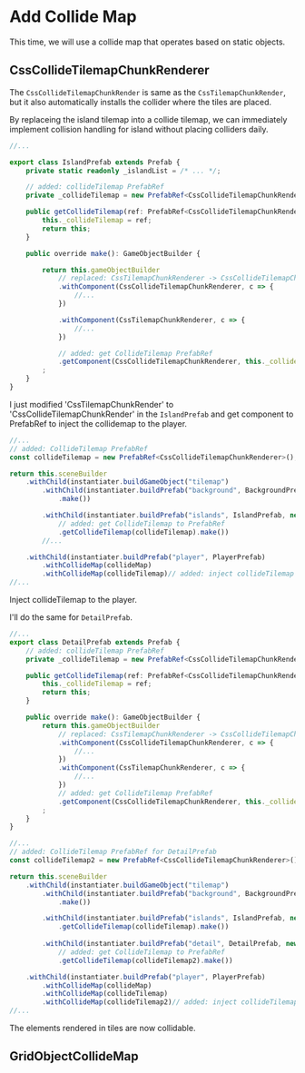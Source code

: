 
# Add Collide Map

This time, we will use a collide map that operates based on static objects.

## CssCollideTilemapChunkRenderer

The `CssCollideTilemapChunkRender` is same as the `CssTilemapChunkRender`, but it also automatically installs the collider where the tiles are placed.

By replaceing the island tilemap into a collide tilemap, we can immediately implement collision handling for island without placing colliders daily.

```typescript title="src/asset/prefab/world/IslandPrefab.ts"
//...

export class IslandPrefab extends Prefab {
    private static readonly _islandList = /* ... */;

    // added: collideTilemap PrefabRef
    private _collideTilemap = new PrefabRef<CssCollideTilemapChunkRenderer>();

    public getCollideTilemap(ref: PrefabRef<CssCollideTilemapChunkRenderer>): this {
        this._collideTilemap = ref;
        return this;
    }

    public override make(): GameObjectBuilder {

        return this.gameObjectBuilder
            // replaced: CssTilemapChunkRenderer -> CssCollideTilemapChunkRenderer
            .withComponent(CssCollideTilemapChunkRenderer, c => {
                //...
            })

            .withComponent(CssTilemapChunkRenderer, c => {
                //...
            })

            // added: get CollideTilemap PrefabRef
            .getComponent(CssCollideTilemapChunkRenderer, this._collideTilemap)
        ;
    }
}
```

I just modified 'CssTilemapChunkRender' to 'CssCollideTilemapChunkRender' in the `IslandPrefab` and get component to PrefabRef to inject the collidemap to the player.

```typescript title="src/asset/Bootstrapper.ts"
//...
// added: CollideTilemap PrefabRef
const collideTilemap = new PrefabRef<CssCollideTilemapChunkRenderer>();

return this.sceneBuilder
    .withChild(instantiater.buildGameObject("tilemap")
        .withChild(instantiater.buildPrefab("background", BackgroundPrefab, new Vector3(0, 0, -3))
            .make())

        .withChild(instantiater.buildPrefab("islands", IslandPrefab, new Vector3(0, 0, -2))
            // added: get CollideTilemap to PrefabRef
            .getCollideTilemap(collideTilemap).make())
        //...

    .withChild(instantiater.buildPrefab("player", PlayerPrefab)
        .withCollideMap(collideMap)
        .withCollideMap(collideTilemap)// added: inject collideTilemap
//...
```

Inject collideTilemap to the player.

I'll do the same for `DetailPrefab`.

```typescript title="src/asset/prefab/world/DetailPrefab.ts"
//...
export class DetailPrefab extends Prefab {
    // added: collideTilemap PrefabRef
    private _collideTilemap = new PrefabRef<CssCollideTilemapChunkRenderer>();

    public getCollideTilemap(ref: PrefabRef<CssCollideTilemapChunkRenderer>): this {
        this._collideTilemap = ref;
        return this;
    }

    public override make(): GameObjectBuilder {
        return this.gameObjectBuilder
            // replaced: CssTilemapChunkRenderer -> CssCollideTilemapChunkRenderer
            .withComponent(CssCollideTilemapChunkRenderer, c => {
                //...
            })
            .withComponent(CssTilemapChunkRenderer, c => {
                //...
            })
            // added: get CollideTilemap PrefabRef
            .getComponent(CssCollideTilemapChunkRenderer, this._collideTilemap)
        ;
    }
}
```

```typescript title="src/asset/Bootstrapper.ts"
//...
// added: CollideTilemap PrefabRef for DetailPrefab
const collideTilemap2 = new PrefabRef<CssCollideTilemapChunkRenderer>();

return this.sceneBuilder
    .withChild(instantiater.buildGameObject("tilemap")
        .withChild(instantiater.buildPrefab("background", BackgroundPrefab, new Vector3(0, 0, -3))
            .make())

        .withChild(instantiater.buildPrefab("islands", IslandPrefab, new Vector3(0, 0, -2))
            .getCollideTilemap(collideTilemap).make())
    
        .withChild(instantiater.buildPrefab("detail", DetailPrefab, new Vector3(0, 0, -1))
            // added: get CollideTilemap to PrefabRef
            .getCollideTilemap(collideTilemap2).make())

    .withChild(instantiater.buildPrefab("player", PlayerPrefab)
        .withCollideMap(collideMap)
        .withCollideMap(collideTilemap)
        .withCollideMap(collideTilemap2)// added: inject collideTilemap
//...
```

<DocumentGame bootstrapper={Bootstrapper} allowScroll />

The elements rendered in tiles are now collidable.

## GridObjectCollideMap



